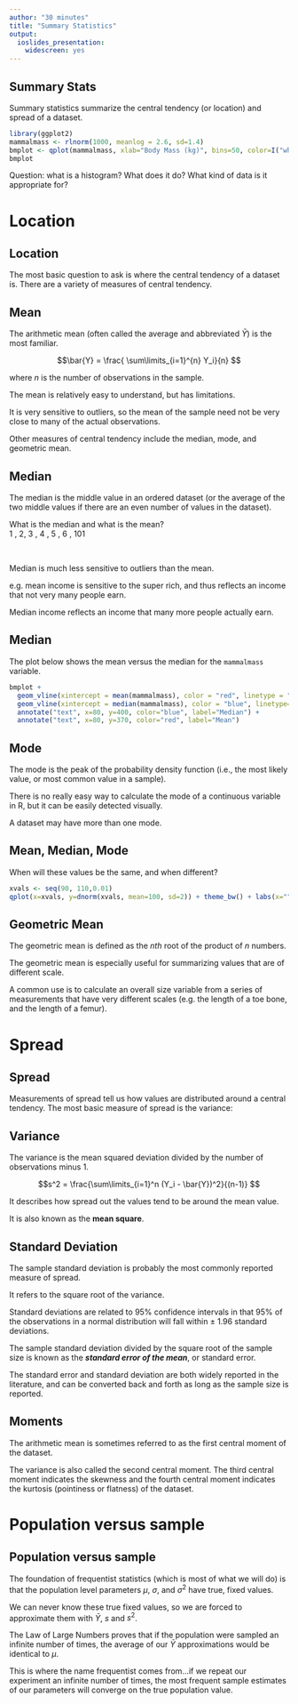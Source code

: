 ```yaml
---
author: "30 minutes"
title: "Summary Statistics"
output: 
  ioslides_presentation:
    widescreen: yes
---
```


## Summary Stats {.build .smaller}

Summary statistics summarize  the central tendency (or location) and spread of a dataset.

```r
library(ggplot2)
mammalmass <- rlnorm(1000, meanlog = 2.6, sd=1.4)
bmplot <- qplot(mammalmass, xlab="Body Mass (kg)", bins=50, color=I("white")) + theme_bw(20)
bmplot
```

Question: what is a histogram? What does it do? What kind of data is it appropriate for?

# Location 

## Location {.build}

The most basic question to ask is where the central tendency of a dataset is.  There are a variety of measures of central tendency.  

## Mean {.build .smaller}

The arithmetic mean (often called the average and abbreviated $\bar{Y}$) is the most familiar. 

$$\bar{Y} = \frac{ \sum\limits_{i=1}^{n} Y_i}{n} $$

where $n$ is the number of observations in the sample. 

The mean is relatively easy to understand, but has limitations.  

It is very sensitive to outliers, so the mean of the sample need not be very close to many of the actual observations. 

Other measures of central tendency include the median, mode, and geometric mean.

## Median {.build}

The median is the middle value in an ordered dataset (or the average of the two middle values if there are an even number of values in the dataset).

<div class="centered">What is the median and what is the mean?<br>
1 , 2, 3 , 4 , 5 , 6 , 101</div>
<br>

Median is much less sensitive to outliers than the mean. 

e.g. mean income is sensitive to the super rich, and thus reflects an income that not very many people earn. 

Median income reflects an income that many more people actually earn.

## Median {.build .smaller}

The plot below shows the mean versus the median for the `mammalmass` variable. 

```r
bmplot + 
  geom_vline(xintercept = mean(mammalmass), color = "red", linetype = "dashed", size=1.5) + 
  geom_vline(xintercept = median(mammalmass), color = "blue", linetype="dashed", size=1.5) + 
  annotate("text", x=80, y=400, color="blue", label="Median") + 
  annotate("text", x=80, y=370, color="red", label="Mean") 
```

## Mode {.build}

The mode is the peak of the probability density function (i.e., the most likely value, or most common value in a sample).

There is no really easy way to calculate the mode of a continuous variable in R, but it can be easily detected visually.

A dataset may have more than one mode.   

## Mean, Median, Mode {.smaller}

When will these values be the same, and when different?

```r
xvals <- seq(90, 110,0.01)
qplot(x=xvals, y=dnorm(xvals, mean=100, sd=2)) + theme_bw() + labs(x="", y="")
```



## Geometric Mean {.build}

The geometric mean is defined as the $nth$ root of the product of $n$ numbers. 

The geometric mean is especially useful for summarizing values that are of different scale.  

A common use is to calculate an overall size variable from a series of measurements that have very different scales (e.g. the length of a toe bone, and the length of a femur). 

# Spread {.build}

## Spread {.build}

Measurements of spread tell us how values are distributed around a central tendency. The most basic measure of spread is the variance:

## Variance {.build}

The variance is the mean squared deviation divided by the number of observations minus 1. 

$$s^2 = \frac{\sum\limits_{i=1}^n (Y_i - \bar{Y})^2}{(n-1)}  $$

It describes how spread out the values tend to be around the mean value. 

It is also known as the **mean square**.


## Standard Deviation {.build}

The sample standard deviation is probably the most commonly reported measure of spread.

It refers to the square root of the variance.

Standard deviations are related to 95% confidence intervals in that 95% of the observations in a normal distribution will fall within $\pm$ 1.96 standard deviations. 

The sample standard deviation divided by the square root of the sample size is known as the ***standard error of the mean***, or standard error.

The standard error and standard deviation are both widely reported in the literature, and can be converted back and forth as long as the sample size is reported. 

## Moments {.build}

The arithmetic mean is sometimes referred to as the first central moment of the dataset. 

The variance is also called the second central moment. The third central moment indicates the skewness and the fourth central moment indicates the kurtosis (pointiness or flatness) of the dataset. 

# Population versus sample 

## Population versus sample {.build}

The foundation of frequentist statistics (which is most of what we will do) is that the population level parameters $\mu$, $\sigma$, and $\sigma^2$ have true, fixed values.

We can never know these true fixed values, so we are forced to approximate them with $\bar{Y}$, $s$ and $s^2$.

The Law of Large Numbers proves that if the population were sampled an infinite number of times, the average of our $\bar{Y}$ approximations would be identical to $\mu$.

This is where the name frequentist comes from...if we repeat our experiment an infinite number of times, the most frequent sample estimates of our parameters will converge on the true population value. 
